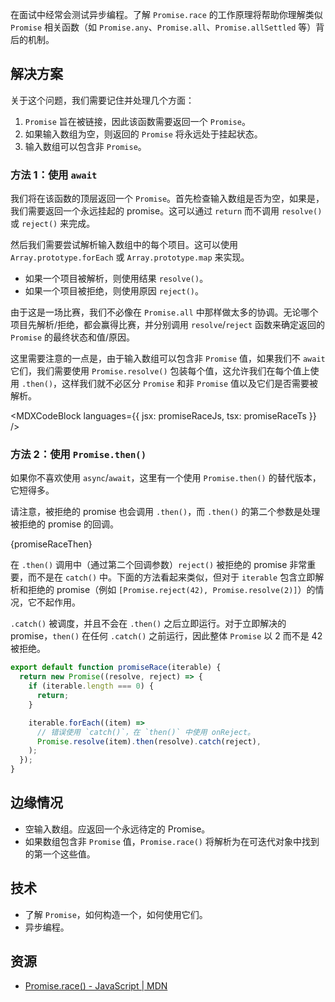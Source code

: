 

在面试中经常会测试异步编程。了解 `Promise.race` 的工作原理将帮助你理解类似 `Promise` 相关函数（如 `Promise.any`、`Promise.all`、`Promise.allSettled` 等）背后的机制。

## 解决方案

关于这个问题，我们需要记住并处理几个方面：

1. `Promise` 旨在被链接，因此该函数需要返回一个 `Promise`。
2. 如果输入数组为空，则返回的 `Promise` 将永远处于挂起状态。
3. 输入数组可以包含非 `Promise`。

### 方法 1：使用 `await`

我们将在该函数的顶层返回一个 `Promise`。首先检查输入数组是否为空，如果是，我们需要返回一个永远挂起的 promise。这可以通过 `return` 而不调用 `resolve()` 或 `reject()` 来完成。

然后我们需要尝试解析输入数组中的每个项目。这可以使用 `Array.prototype.forEach` 或 `Array.prototype.map` 来实现。

* 如果一个项目被解析，则使用结果 `resolve()`。
* 如果一个项目被拒绝，则使用原因 `reject()`。

由于这是一场比赛，我们不必像在 `Promise.all` 中那样做太多的协调。无论哪个项目先解析/拒绝，都会赢得比赛，并分别调用 `resolve`/`reject` 函数来确定返回的 `Promise` 的最终状态和值/原因。

这里需要注意的一点是，由于输入数组可以包含非 `Promise` 值，如果我们不 `await` 它们，我们需要使用 `Promise.resolve()` 包装每个值，这允许我们在每个值上使用 `.then()`，这样我们就不必区分 `Promise` 和非 `Promise` 值以及它们是否需要被解析。

<MDXCodeBlock languages={{ jsx: promiseRaceJs, tsx: promiseRaceTs }} />

### 方法 2：使用 `Promise.then()`

如果你不喜欢使用 `async`/`await`，这里有一个使用 `Promise.then()` 的替代版本，它短得多。

请注意，被拒绝的 promise 也会调用 `.then()`，而 `.then()` 的第二个参数是处理被拒绝的 promise 的回调。

<MDXCodeBlock>
  {promiseRaceThen}
</MDXCodeBlock>

在 `.then()` 调用中（通过第二个回调参数）`reject()` 被拒绝的 promise 非常重要，而不是在 `catch()` 中。下面的方法看起来类似，但对于 `iterable` 包含立即解析和拒绝的 promise（例如 `[Promise.reject(42), Promise.resolve(2)]`）的情况，它不起作用。

`.catch()` 被调度，并且不会在 `.then()` 之后立即运行。对于立即解决的 promise，`then()` 在任何 `.catch()` 之前运行，因此整体 `Promise` 以 2 而不是 42 被拒绝。

```js
export default function promiseRace(iterable) {
  return new Promise((resolve, reject) => {
    if (iterable.length === 0) {
      return;
    }

    iterable.forEach((item) =>
      // 错误使用 `catch()`，在 `then()` 中使用 onReject。
      Promise.resolve(item).then(resolve).catch(reject),
    );
  });
}
```

## 边缘情况

* 空输入数组。应返回一个永远待定的 Promise。
* 如果数组包含非 `Promise` 值，`Promise.race()` 将解析为在可迭代对象中找到的第一个这些值。

## 技术

* 了解 `Promise`，如何构造一个，如何使用它们。
* 异步编程。

## 资源

* [Promise.race() - JavaScript | MDN](https://developer.mozilla.org/zh-CN/docs/Web/JavaScript/Reference/Global_Objects/Promise/race)
